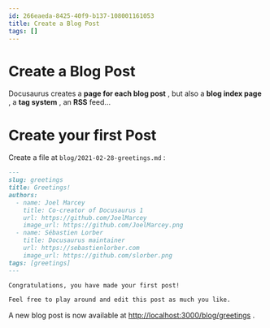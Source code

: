 ```yaml
---
id: 266eaeda-8425-40f9-b137-108001161053
title: Create a Blog Post
tags: []
---
```

# Create a Blog Post

Docusaurus creates a **page for each blog post** , but also a **blog index page** , a **tag system** , an **RSS** feed...

# Create your first Post

Create a file at `blog/2021-02-28-greetings.md` :


```markdown title="blog/2021-02-28-greetings.md"
---
slug: greetings
title: Greetings!
authors:
  - name: Joel Marcey
    title: Co-creator of Docusaurus 1
    url: https://github.com/JoelMarcey
    image_url: https://github.com/JoelMarcey.png
  - name: Sébastien Lorber
    title: Docusaurus maintainer
    url: https://sebastienlorber.com
    image_url: https://github.com/slorber.png
tags: [greetings]
---

Congratulations, you have made your first post!

Feel free to play around and edit this post as much you like.

```
A new blog post is now available at [http://localhost:3000/blog/greetings](http://localhost:3000/blog/greetings) .

